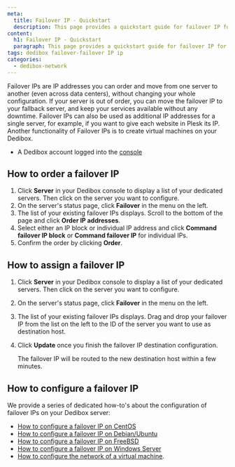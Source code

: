 ```yaml
---
meta:
  title: Failover IP - Quickstart
  description: This page provides a quickstart guide for failover IP for Dedibox servers.
content:
  h1: Failover IP - Quickstart
  paragraph: This page provides a quickstart guide for failover IP for Dedibox servers.
tags: dedibox failover-failover IP ip 
categories:
  - dedibox-network
---
```



Failover IPs are IP addresses you can order and move from one server to another (even across data centers), without changing your whole configuration. If your server is out of order, you can move the failover IP to your fallback server, and keep your services available without any downtime. Failover IPs can also be used as additional IP addresses for a single server, for example, if you want to give each website in Plesk its IP. Another functionality of Failover IPs is to create virtual machines on your Dedibox.

<Requirements />

- A Dedibox account logged into the [console](https://console.online.net)

<FailoverIp />

## How to order a failover IP

1. Click **Server** in your Dedibox console to display a list of your dedicated servers. Then click on the server you want to configure.
2. On the server's status page, click **Failover** in the menu on the left.
3. The list of your existing failover IPs displays. Scroll to the bottom of the page and click **Order IP addresses**.
4. Select either an IP block or individual IP address and click **Command failover IP block** or **Command failover IP** for individual IPs.
5. Confirm the order by clicking **Order**.

## How to assign a failover IP

1. Click **Server** in your Dedibox console to display a list of your dedicated servers. Then click on the server you want to configure.
2. On the server's status page, click **Failover** in the menu on the left.
3. The list of your existing failover IPs displays. Drag and drop your failover IP from the list on the left to the ID of the server you want to use as destination host.
4. Click **Update** once you finish the failover IP destination configuration.

    The failover IP will be routed to the new destination host within a few minutes.

## How to configure a failover IP

We provide a series of dedicated how-to's about the configuration of failover IPs on your Dedibox server:

* [How to configure a failover IP on CentOS](/dedibox-ip-failover/how-to/configure-centos/)
* [How to configure a failover IP on Debian/Ubuntu](/dedibox-ip-failover/how-to/configure-debian-ubuntu/)
* [How to configure a failover IP on FreeBSD](/dedibox-ip-failover/how-to/configure-freebsd/)
* [How to configure a failover IP on Windows Server](/dedibox-ip-failover/how-to/configure-windows/)
* [How to configure the network of a virtual machine](/dedibox-ip-failover/how-to/configure-network-virtual-machine/).
